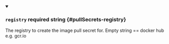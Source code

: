 
<details className="config-field" data-expandable="false" open>
<summary>

### `registry` <span class="config-field-required" data-required="true">required</span> <span class="config-field-type">string</span> <span class="config-field-default"></span> <span class="config-field-enum"></span> {#pullSecrets-registry}

The registry to create the image pull secret for.
Empty string == docker hub
e.g. gcr.io

</summary>



</details>
